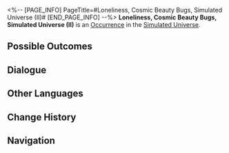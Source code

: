 <%-- [PAGE_INFO]
PageTitle=#Loneliness, Cosmic Beauty Bugs, Simulated Universe (II)#
[END_PAGE_INFO] --%>
{{Stub}}
{{Simulated Universe Event Infobox
|id            = 14401-3
|title         = 
|image         = Occurrence Cosmic Beauty Bugs.png
|domains_su    = Unknown
|domains_swarm = Unknown
|domains_gng   = 
|domains_du    = 
|domains_und   = Unknown
|requirements  = 
|prev          = 
|next          = 
|characters    = 
|factions      = 
|order         = 034
|order_du      = 
}}
'''Loneliness, Cosmic Beauty Bugs, Simulated Universe (II)''' is an [[Simulated Universe/Occurrence|Occurrence]] in the [[Simulated Universe]].

==Possible Outcomes==
{{Possible Outcomes
|choice_1 = Accept the "Heartfelt Gift."
|result_1 = Obtain 4 random Curio(s).
|modes_1  = und

|choice_2 = Accept the "Life's Favor."
|result_2 = Obtain 1 random Scepter(s) of 2-star rarity and 4 random Component(s) of 1-star rarity.
|modes_2  = und

|choice_3 = Accept the "Heartfelt Gift."
|result_3 = Obtain 5 random Curio(s).
|modes_3  = su,swarm

|choice_4 = Accept the "Life's Favor."
|result_4 = Obtain 1 Blessing(s) of 3-star rarity.
|modes_4  = su,swarm

|choice_5 = Refuse.
|result_5 = You just want to keep giving... You don't expect anything in return at all.

}}
<!--
==Gameplay Notes==
* 
-->
==Dialogue==
{{Dialogue Start}}
:{{tx}}
{{Dialogue End}}

==Other Languages==
{{Other Languages
|en   = Loneliness, Cosmic Beauty Bugs, Simulated Universe (II)
|zhs  = 孤独，太空美虫，模拟宇宙（其二）
|zht  = 孤獨，太空美蟲，模擬宇宙（其二）
|ja   = {{Rubi|孤独|こどく}}、{{Rubi|宇宙|うちゅう}}の{{Rubi|美虫|びちゅう}}、{{Rubi|模擬宇宙|もぎうちゅう}}（2）
|ko   = 고독, 우주 곤충, 시뮬레이션 우주 (2)
|es   = Soledad, gusanos espaciales y el Universo Simulado II
|fr   = Solitude, insectes cosmiques merveilleux et Univers simulé (II)
|ru   = Одиночество, космические жуки, Виртуальная вселенная II
|th   = ความโดดเดี่ยว แมลงแสนสวยในอวกาศ และ Simulated Universe (2)
|vi   = Cô Độc, Sâu Không Gian, Vũ Trụ Mô Phỏng 2
|de   = Einsamkeit, Weltraum-Schönheitskäfer, Universum-Simulation (Teil 2)
|id   = Kesepian, Serangga Cantik Luar Angkasa, Simulated Universe (2)
|pt   = Solidão, Insetos da Beleza Cósmicos, Universo Simulado (II)
}}

==Change History==
{{Change History|null}}

==Navigation==
{{Occurrence Navbox}}